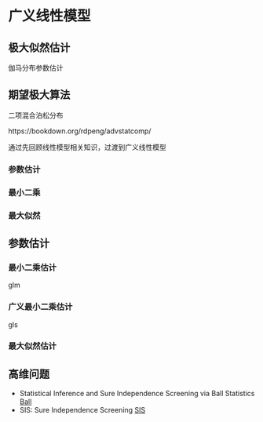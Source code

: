 # 广义线性模型 {#Generalized-Linear-Models}


## 极大似然估计

伽马分布参数估计


## 期望极大算法


二项混合泊松分布


https://bookdown.org/rdpeng/advstatcomp/


通过先回顾线性模型相关知识，过渡到广义线性模型

### 参数估计


### 最小二乘


### 最大似然


## 参数估计

### 最小二乘估计

glm

### 广义最小二乘估计

gls

### 最大似然估计



## 高维问题

- Statistical Inference and Sure Independence Screening via Ball Statistics [Ball](https://github.com/Mamba413/Ball)
- SIS: Sure Independence Screening [SIS](https://mirrors.tuna.tsinghua.edu.cn/CRAN/web/packages/SIS/index.html)
